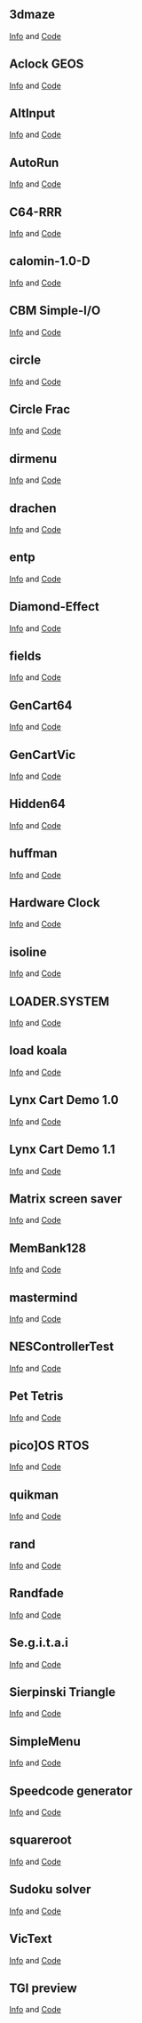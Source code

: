 == 3dmaze ==
[http://oliverschmidt.github.io/cc65/contrib/3dmaze-0.2.txt Info] and 
[http://oliverschmidt.github.io/cc65/contrib/3dmaze-0.2.zip Code]

== Aclock GEOS ==
[http://oliverschmidt.github.io/cc65/contrib/aclock-geos.txt Info] and 
[http://oliverschmidt.github.io/cc65/contrib/aclock-geos.zip Code]

== AltInput ==
[http://oliverschmidt.github.io/cc65/contrib/altinput_cc65_1.00.txt Info] and 
[http://oliverschmidt.github.io/cc65/contrib/altinput_cc65_1.00.c Code]

== AutoRun ==
[http://oliverschmidt.github.io/cc65/contrib/autorun-1.5.0.txt Info] and 
[http://oliverschmidt.github.io/cc65/contrib/autorun-1.5.0.zip Code]

== C64-RRR ==
[http://oliverschmidt.github.io/cc65/contrib/c64-rrr-1.0.txt Info] and 
[http://oliverschmidt.github.io/cc65/contrib/c64-rrr-1.0.zip Code]

== calomin-1.0-D ==
[http://oliverschmidt.github.io/cc65/contrib/calomin-1.0-D.txt Info] and 
[http://oliverschmidt.github.io/cc65/contrib/calomin-1.0-D.zip Code]

== CBM Simple-I/O ==
[http://oliverschmidt.github.io/cc65/contrib/cbmsimpio.txt Info] and 
[http://oliverschmidt.github.io/cc65/contrib/cbmsimpio.zip Code]

== circle ==
[http://oliverschmidt.github.io/cc65/contrib/circle-1.0.txt Info] and 
[http://oliverschmidt.github.io/cc65/contrib/circle-1.0.zip Code]

== Circle Frac ==
[http://oliverschmidt.github.io/cc65/contrib/circlefracv1-1.txt Info] and 
[http://oliverschmidt.github.io/cc65/contrib/circlefracv1-1.zip Code]

== dirmenu ==
[http://oliverschmidt.github.io/cc65/contrib/dirmenu-1.00.txt Info] and 
[http://oliverschmidt.github.io/cc65/contrib/dirmenu-1.00.zip Code]

== drachen ==
[http://oliverschmidt.github.io/cc65/contrib/drachenv1.1.txt Info] and 
[http://oliverschmidt.github.io/cc65/contrib/drachenv1.1.zip Code]

== entp ==
[http://oliverschmidt.github.io/cc65/contrib/entp-0.7.txt Info] and 
[http://oliverschmidt.github.io/cc65/contrib/entp-0.7.zip Code]

== Diamond-Effect ==
[http://oliverschmidt.github.io/cc65/contrib/even_odd-1.0.txt Info] and 
[http://oliverschmidt.github.io/cc65/contrib/even_odd-1.0.zip Code]

== fields ==
[http://oliverschmidt.github.io/cc65/contrib/fields-1.2.2.txt Info] and 
[http://oliverschmidt.github.io/cc65/contrib/fields-1.2.2.zip Code]

== GenCart64 ==
[http://oliverschmidt.github.io/cc65/contrib/gencart64-0.1.0-beta.txt Info] and 
[http://oliverschmidt.github.io/cc65/contrib/gencart64-0.1.0-beta.zip Code]

== GenCartVic ==
[http://oliverschmidt.github.io/cc65/contrib/gencartvic-1.0.0.txt Info] and 
[http://oliverschmidt.github.io/cc65/contrib/gencartvic-1.0.0.zip Code]

== Hidden64 ==
[http://oliverschmidt.github.io/cc65/contrib/hidden64-0.21a-beta.txt Info] and 
[http://oliverschmidt.github.io/cc65/contrib/hidden64-0.21a-beta.zip Code]

== huffman ==
[http://oliverschmidt.github.io/cc65/contrib/huffman-1.0.txt Info] and 
[http://oliverschmidt.github.io/cc65/contrib/huffman-1.0.zip Code]

== Hardware Clock ==
[http://oliverschmidt.github.io/cc65/contrib/hwclock-1.0.txt Info] and 
[http://oliverschmidt.github.io/cc65/contrib/hwclock-1.0.tgz Code]

== isoline ==
[http://oliverschmidt.github.io/cc65/contrib/isolinev0.6.txt Info] and 
[http://oliverschmidt.github.io/cc65/contrib/isolinev0.6.zip Code]

== LOADER.SYSTEM ==
[http://oliverschmidt.github.io/cc65/contrib/loader-1.4.txt Info] and 
[http://oliverschmidt.github.io/cc65/contrib/loader-1.4.zip Code]

== load koala ==
[http://oliverschmidt.github.io/cc65/contrib/loadkoala-1.0.txt Info] and 
[http://oliverschmidt.github.io/cc65/contrib/loadkoala-1.0.zip Code]

== Lynx Cart Demo 1.0 ==
[http://oliverschmidt.github.io/cc65/contrib/lynx-cart-demo-1.0.txt Info] and 
[http://oliverschmidt.github.io/cc65/contrib/lynx-cart-demo-1.0.zip Code]

== Lynx Cart Demo 1.1 ==
[http://oliverschmidt.github.io/cc65/contrib/lynx-cart-demo-1.1.txt Info] and 
[http://oliverschmidt.github.io/cc65/contrib/lynx-cart-demo-1.1.zip Code]

== Matrix screen saver ==
[http://oliverschmidt.github.io/cc65/contrib/matrixcevi-2.0.txt Info] and 
[http://oliverschmidt.github.io/cc65/contrib/matrixcevi-2.0.zip Code]

== MemBank128 ==
[http://oliverschmidt.github.io/cc65/contrib/membank128-0.10-beta.txt Info] and 
[http://oliverschmidt.github.io/cc65/contrib/membank128-0.10-beta.zip Code]

== mastermind ==
[http://oliverschmidt.github.io/cc65/contrib/mmind-1.0.0.txt Info] and 
[http://oliverschmidt.github.io/cc65/contrib/mmind-1.0.0.zip Code]

== NESControllerTest ==
[http://oliverschmidt.github.io/cc65/contrib/nescontrollertest-1.0.txt Info] and 
[http://oliverschmidt.github.io/cc65/contrib/nescontrollertest-1.0.zip Code]

== Pet Tetris ==
[http://oliverschmidt.github.io/cc65/contrib/pet_tetris-v1.3c.txt Info] and 
[http://oliverschmidt.github.io/cc65/contrib/pet_tetris-v1.3c.tgz Code]

== pico<nowiki>]</nowiki>OS RTOS ==
[http://oliverschmidt.github.io/cc65/contrib/picoos-demo-0.8.0.txt Info] and 
[http://oliverschmidt.github.io/cc65/contrib/picoos-demo-0.8.0.zip Code]

== quikman ==
[http://oliverschmidt.github.io/cc65/contrib/quikman2k8-2008.11.1.txt Info] and 
[http://oliverschmidt.github.io/cc65/contrib/quikman2k8-2008.11.1.zip Code]

== rand ==
[http://oliverschmidt.github.io/cc65/contrib/rand.txt Info] and 
[http://oliverschmidt.github.io/cc65/contrib/rand.s Code]

== Randfade ==
[http://oliverschmidt.github.io/cc65/contrib/randfade-1.0.txt Info] and 
[http://oliverschmidt.github.io/cc65/contrib/randfade-1.0.zip Code]

== Se.g.i.t.a.i ==
[http://oliverschmidt.github.io/cc65/contrib/se.g.i.t.a.i.-1.0.txt Info] and 
[http://oliverschmidt.github.io/cc65/contrib/se.g.i.t.a.i.-1.0.zip Code]

== Sierpinski Triangle ==
[http://oliverschmidt.github.io/cc65/contrib/sierpinski-1.1.txt Info] and 
[http://oliverschmidt.github.io/cc65/contrib/sierpinski-1.1.zip Code]

== SimpleMenu ==
[http://oliverschmidt.github.io/cc65/contrib/simplemenu11.txt Info] and 
[http://oliverschmidt.github.io/cc65/contrib/simplemenu11.zip Code]

== Speedcode generator ==
[http://oliverschmidt.github.io/cc65/contrib/speedcode-1.0.txt Info] and 
[http://oliverschmidt.github.io/cc65/contrib/speedcode-1.0.zip Code]

== squareroot ==
[http://oliverschmidt.github.io/cc65/contrib/sqrtv1.0.txt Info] and 
[http://oliverschmidt.github.io/cc65/contrib/sqrtv1.0.zip Code]

== Sudoku solver ==
[http://oliverschmidt.github.io/cc65/contrib/sudoku65.txt Info] and 
[http://oliverschmidt.github.io/cc65/contrib/sudoku65.zip Code]

== VicText ==
[http://oliverschmidt.github.io/cc65/contrib/textvic-1.0.0.txt Info] and 
[http://oliverschmidt.github.io/cc65/contrib/textvic-1.0.0.zip Code]

== TGI preview ==
[http://oliverschmidt.github.io/cc65/contrib/tgi-preview-0.0.1.txt Info] and 
[http://oliverschmidt.github.io/cc65/contrib/tgi-preview-0.0.1.zip Code]